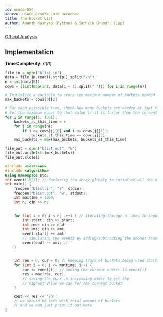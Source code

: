 ```yaml
---
id: usaco-856
source: USACO Bronze 2018 December
title: The Bucket List
author: Ananth Kashyap (Python) & Sathvik Chundru (Cpp)
---
```


[Official Analysis](http://www.usaco.org/current/data/sol_blist_bronze_dec18.html)

## Implementation

**Time Complexity:** $\mathcal{O}(N)$

<LanguageSection>

<PySection>

```python
file_in = open("blist.in")
data = file_in.read().strip().split("\n")
n = int(data[0])
cows = [list(map(int, data[i + 1].split(" "))) for i in range(n)]

# Initialize a variable to store the maximum number of buckets needed
max_buckets = cows[0][2]

# For each posssible time, check how many buckets are needed at that time
# Set the maximum equal to that value if it is larger than the current maximum
for i in range(1, 1001):
	buckets_at_this_time = 0
	for j in range(n):
		if i >= cows[j][0] and i <= cows[j][1]:
			buckets_at_this_time += cows[j][2]
	max_buckets = max(max_buckets, buckets_at_this_time)

file_out = open("blist.out", "w")
file_out.write(str(max_buckets))
file_out.close()
```

</PySection>

</LanguageSection>

<LanguageSection>

<CPPSection>

```cpp
#include <iostream>
#include <algorithm>
using namespace std;
int event[1001]; // declaring the array globaly to intialize all the elements to 0
int main() {
	freopen("blist.in", "r", stdin);
	freopen("blist.out", "w", stdout); 
	int maxtime = 1000;
	int n; cin >> n;
		
		
	for (int i = 0; i < n; i++) { // iterating through n lines to input the data in
		int start; cin >> start; 
		int end; cin >> end;
		int amt; cin >> amt;
		event[start] += amt; 
		// simulating the events by adding/subtracting the amount from si and ti
		event[end] -= amt; // ^
	}
		
		
	int res = 0, cur = 0; // keeping track of buckets being used starting from 0
	for (int i = 0; i <= maxtime; i++) {
		cur += event[i]; // adding the current bucket to event[i]
		res = max(res, cur); 
		// saving the curr in increasing order to get the 
		// highest value we can for the current bucket
	}

	cout << res << '\n'; 
	// we should be left with total amount of buckets
	// and we can just print it out here
}
```

</CPPSection>

</LanguageSection> 
